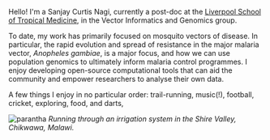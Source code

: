 Hello! I'm a Sanjay Curtis Nagi, currently a post-doc at the [Liverpool School of Tropical Medicine](https://www.lstmed.ac.uk/), in the Vector Informatics and Genomics group. 

To date, my work has primarily focused on mosquito vectors of disease. In particular, the rapid evolution and spread of resistance in the major malaria vector, *Anopheles gambiae*, is a major focus, and how we can use population genomics to ultimately inform malaria control programmes. I enjoy developing open-source computational tools that can aid the community and empower researchers to analyse their own data.

A few things I enjoy in no particular order: trail-running, music(!), football, cricket, exploring, food, and darts,

![parantha](/runningmalawismall.png) *Running through an irrigation system in the Shire Valley, Chikwawa, Malawi.*
